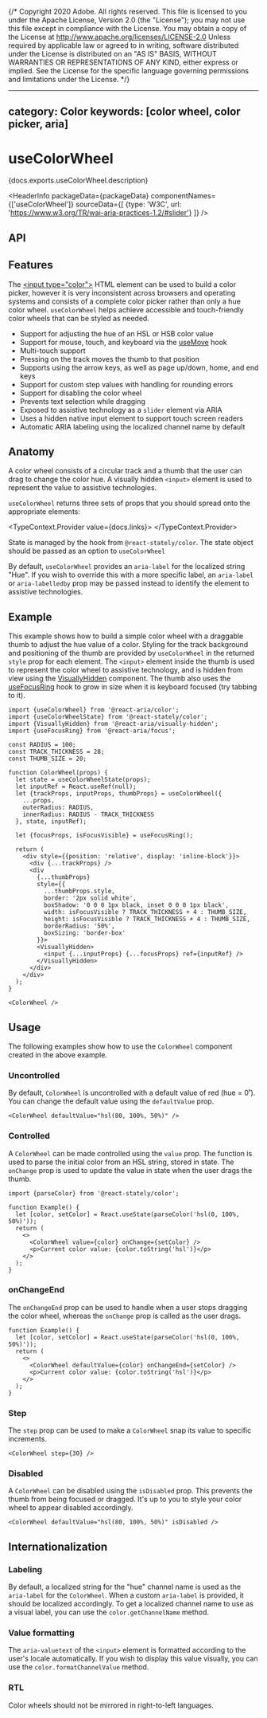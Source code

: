 {/* Copyright 2020 Adobe. All rights reserved.
This file is licensed to you under the Apache License, Version 2.0 (the "License");
you may not use this file except in compliance with the License. You may obtain a copy
of the License at http://www.apache.org/licenses/LICENSE-2.0
Unless required by applicable law or agreed to in writing, software distributed under
the License is distributed on an "AS IS" BASIS, WITHOUT WARRANTIES OR REPRESENTATIONS
OF ANY KIND, either express or implied. See the License for the specific language
governing permissions and limitations under the License. */}



---
category: Color
keywords: [color wheel, color picker, aria]
---

# useColorWheel

<PageDescription>{docs.exports.useColorWheel.description}</PageDescription>

<HeaderInfo
  packageData={packageData}
  componentNames={['useColorWheel']}
  sourceData={[
    {type: 'W3C', url: 'https://www.w3.org/TR/wai-aria-practices-1.2/#slider'}
  ]} />

## API

<FunctionAPI function={docs.exports.useColorWheel} links={docs.links} />

## Features

The [&lt;input type="color"&gt;](https://developer.mozilla.org/en-US/docs/Web/HTML/Element/input/color) HTML element
can be used to build a color picker, however it is very inconsistent across browsers and operating systems and consists
of a complete color picker rather than only a hue color wheel. `useColorWheel` helps achieve accessible and
touch-friendly color wheels that can be styled as needed.

* Support for adjusting the hue of an HSL or HSB color value
* Support for mouse, touch, and keyboard via the [useMove](useMove.html) hook
* Multi-touch support
* Pressing on the track moves the thumb to that position
* Supports using the arrow keys, as well as page up/down, home, and end keys
* Support for custom step values with handling for rounding errors
* Support for disabling the color wheel
* Prevents text selection while dragging
* Exposed to assistive technology as a `slider` element via ARIA
* Uses a hidden native input element to support touch screen readers
* Automatic ARIA labeling using the localized channel name by default

## Anatomy

<Anatomy />

A color wheel consists of a circular track and a thumb that the user can drag to change the color hue.
A visually hidden `<input>` element is used to represent the value to assistive technologies.

`useColorWheel` returns three sets of props that you should spread onto the appropriate elements:

<TypeContext.Provider value={docs.links}>
  <InterfaceType properties={docs.links[docs.exports.useColorWheel.return.id].properties} />
</TypeContext.Provider>

State is managed by the <TypeLink links={statelyDocs.links} type={statelyDocs.exports.useColorWheelState} />
hook from `@react-stately/color`. The state object should be passed as an option to `useColorWheel`

By default, `useColorWheel` provides an `aria-label` for the localized string "Hue". If you wish to override this
with a more specific label, an `aria-label` or `aria-labelledby` prop may be passed instead to identify the element
to assistive technologies.

## Example

This example shows how to build a simple color wheel with a draggable thumb to adjust the hue value of a color. Styling for
the track background and positioning of the thumb are provided by `useColorWheel` in the returned `style` prop for each element.
The `<input>` element inside the thumb is used to represent the color wheel to assistive technology, and is hidden from view
using the [VisuallyHidden](VisuallyHidden.html) component. The thumb also uses the [useFocusRing](useFocusRing.html) hook to
grow in size when it is keyboard focused (try tabbing to it).

```tsx example export=true
import {useColorWheel} from '@react-aria/color';
import {useColorWheelState} from '@react-stately/color';
import {VisuallyHidden} from '@react-aria/visually-hidden';
import {useFocusRing} from '@react-aria/focus';

const RADIUS = 100;
const TRACK_THICKNESS = 28;
const THUMB_SIZE = 20;

function ColorWheel(props) {
  let state = useColorWheelState(props);
  let inputRef = React.useRef(null);
  let {trackProps, inputProps, thumbProps} = useColorWheel({
    ...props,
    outerRadius: RADIUS,
    innerRadius: RADIUS - TRACK_THICKNESS
  }, state, inputRef);

  let {focusProps, isFocusVisible} = useFocusRing();

  return (
    <div style={{position: 'relative', display: 'inline-block'}}>
      <div {...trackProps} />
      <div
        {...thumbProps}
        style={{
          ...thumbProps.style,
          border: '2px solid white',
          boxShadow: '0 0 0 1px black, inset 0 0 0 1px black',
          width: isFocusVisible ? TRACK_THICKNESS + 4 : THUMB_SIZE,
          height: isFocusVisible ? TRACK_THICKNESS + 4 : THUMB_SIZE,
          borderRadius: '50%',
          boxSizing: 'border-box'
        }}>
        <VisuallyHidden>
          <input {...inputProps} {...focusProps} ref={inputRef} />
        </VisuallyHidden>
      </div>
    </div>
  );
}

<ColorWheel />
```

## Usage

The following examples show how to use the `ColorWheel` component created in the above example.

### Uncontrolled

By default, `ColorWheel` is uncontrolled with a default value of red (hue = 0˚). You can change the
default value using the `defaultValue` prop.

```tsx example
<ColorWheel defaultValue="hsl(80, 100%, 50%)" />
```

### Controlled

A `ColorWheel` can be made controlled using the `value` prop. The <TypeLink links={statelyDocs.links} type={statelyDocs.exports.parseColor} />
function is used to parse the initial color from an HSL string, stored in state. The `onChange` prop
is used to update the value in state when the user drags the thumb.

```tsx example
import {parseColor} from '@react-stately/color';

function Example() {
  let [color, setColor] = React.useState(parseColor('hsl(0, 100%, 50%)'));
  return (
    <>
      <ColorWheel value={color} onChange={setColor} />
      <p>Current color value: {color.toString('hsl')}</p>
    </>
  );
}
```

### onChangeEnd

The `onChangeEnd` prop can be used to handle when a user stops dragging the color wheel, whereas the `onChange`
prop is called as the user drags.

```tsx example
function Example() {
  let [color, setColor] = React.useState(parseColor('hsl(0, 100%, 50%)'));
  return (
    <>
      <ColorWheel defaultValue={color} onChangeEnd={setColor} />
      <p>Current color value: {color.toString('hsl')}</p>
    </>
  );
}
```

### Step

The `step` prop can be used to make a `ColorWheel` snap its value to specific increments.

```tsx example
<ColorWheel step={30} />
```

### Disabled

A `ColorWheel` can be disabled using the `isDisabled` prop. This prevents the thumb from being focused or dragged.
It's up to you to style your color wheel to appear disabled accordingly.

```tsx example
<ColorWheel defaultValue="hsl(80, 100%, 50%)" isDisabled />
```

## Internationalization

### Labeling

By default, a localized string for the "hue" channel name is used as the `aria-label` for the `ColorWheel`. When a custom `aria-label`
is provided, it should be localized accordingly. To get a localized channel name to use as a visual label,
you can use the `color.getChannelName` method.

### Value formatting

The `aria-valuetext` of the `<input>` element is formatted according to the user's locale automatically. If you wish to display this
value visually, you can use the `color.formatChannelValue` method.

### RTL

Color wheels should not be mirrored in right-to-left languages.
